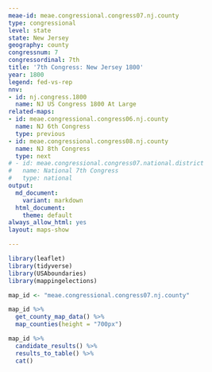 ```yaml
---
meae-id: meae.congressional.congress07.nj.county
type: congressional
level: state
state: New Jersey
geography: county
congressnum: 7
congressordinal: 7th
title: '7th Congress: New Jersey 1800'
year: 1800
legend: fed-vs-rep
nnv:
- id: nj.congress.1800
  name: NJ US Congress 1800 At Large
related-maps:
- id: meae.congressional.congress06.nj.county
  name: NJ 6th Congress
  type: previous
- id: meae.congressional.congress08.nj.county
  name: NJ 8th Congress
  type: next
# - id: meae.congressional.congress07.national.district
#   name: National 7th Congress
#   type: national
output:
  md_document:
    variant: markdown
  html_document:
    theme: default
always_allow_html: yes
layout: maps-show

---
```


```r
library(leaflet)
library(tidyverse)
library(USAboundaries)
library(mappingelections)

map_id <- "meae.congressional.congress07.nj.county"
```

<div class="map">

```r
map_id %>%
  get_county_map_data() %>%
  map_counties(height = "700px")
```

</div>

<div class="results-table">

```r
map_id %>%
  candidate_results() %>%
  results_to_table() %>%
  cat()
```

</div>
